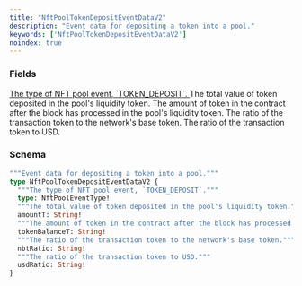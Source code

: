 ```yaml
---
title: "NftPoolTokenDepositEventDataV2"
description: "Event data for depositing a token into a pool."
keywords: ['NftPoolTokenDepositEventDataV2']
noindex: true
---
```


### Fields

<a href="/api-reference/types/nftpooleventtype">
  <ResponseField name="type" type="NftPoolEventType!" required>
    The type of NFT pool event, `TOKEN_DEPOSIT`.
  </ResponseField>
</a>

<ResponseField name="amountT" type="String!" required>
  The total value of token deposited in the pool's liquidity token.
</ResponseField>

<ResponseField name="tokenBalanceT" type="String!" required>
  The amount of token in the contract after the block has processed in the pool's liquidity token.
</ResponseField>

<ResponseField name="nbtRatio" type="String!" required>
  The ratio of the transaction token to the network's base token.
</ResponseField>

<ResponseField name="usdRatio" type="String!" required>
  The ratio of the transaction token to USD.
</ResponseField>

### Schema


```graphql 
"""Event data for depositing a token into a pool."""
type NftPoolTokenDepositEventDataV2 {
  """The type of NFT pool event, `TOKEN_DEPOSIT`."""
  type: NftPoolEventType!
  """The total value of token deposited in the pool's liquidity token."""
  amountT: String!
  """The amount of token in the contract after the block has processed in the pool's liquidity token."""
  tokenBalanceT: String!
  """The ratio of the transaction token to the network's base token."""
  nbtRatio: String!
  """The ratio of the transaction token to USD."""
  usdRatio: String!
}
```
